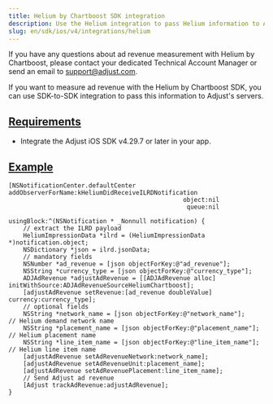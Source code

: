 ```yaml
---
title: Helium by Chartboost SDK integration
description: Use the Helium integration to pass Helium information to Adjust's servers.
slug: en/sdk/ios/v4/integrations/helium
---
```


<Callout type="note">

If you have any questions about ad revenue measurement with Helium by Chartboost, please contact your dedicated Technical Account Manager or send an email to support@adjust.com.

</Callout>

If you want to measure ad revenue with the Helium by Chartboost SDK, you can use SDK-to-SDK integration to pass this information to Adjust's servers.

## [Requirements](requirements)

-  Integrate the Adjust iOS SDK v4.29.7 or later in your app.

## [Example](example)

<Tabs>
<Tab title="Objective-C">

```objc
[NSNotificationCenter.defaultCenter addObserverForName:kHeliumDidReceiveILRDNotification
                                                object:nil
                                                 queue:nil
                                            usingBlock:^(NSNotification * _Nonnull notification) {
    // extract the ILRD payload
    HeliumImpressionData *ilrd = (HeliumImpressionData *)notification.object;
    NSDictionary *json = ilrd.jsonData;
    // mandatory fields
    NSNumber *ad_revenue = [json objectForKey:@"ad_revenue"];
    NSString *currency_type = [json objectForKey:@"currency_type"];
    ADJAdRevenue *adjustAdRevenue = [[ADJAdRevenue alloc] initWithSource:ADJAdRevenueSourceHeliumChartboost];
    [adjustAdRevenue setRevenue:[ad_revenue doubleValue] currency:currency_type];
    // optional fields
    NSString *network_name = [json objectForKey:@"network_name"];     // Helium demand network name
    NSString *placement_name = [json objectForKey:@"placement_name"]; // Helium placement name
    NSString *line_item_name = [json objectForKey:@"line_item_name"]; // Helium line item name
    [adjustAdRevenue setAdRevenueNetwork:network_name];
    [adjustAdRevenue setAdRevenueUnit:placement_name];
    [adjustAdRevenue setAdRevenuePlacement:line_item_name];
    // Send Adjust ad revenue
    [Adjust trackAdRevenue:adjustAdRevenue];
}
```

</Tab>
</Tabs>
